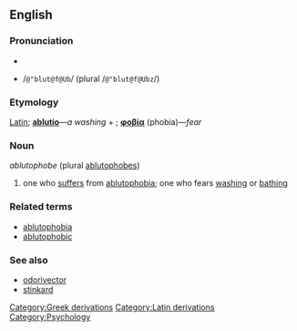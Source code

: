 ==English==

===Pronunciation===
*{{IPA|/əˈblutəfəʊb/ (plural /əˈblutəfəʊbz/)}}
*{{SAMPA}} /<tt>@"blut@f@Ub</tt>/ (plural /<tt>@"blut@f@Ubz</tt>/)

===Etymology===
[[Latin]]; '''[[ablutio]]'''&mdash;''a washing'' + {{Gr.}}; '''[[φοβία]]''' (phobia)&mdash;''fear''

===Noun===
''ablutophobe'' (plural [[ablutophobes]])

# one who [[suffer|suffers]] from [[ablutophobia]]; one who fears [[washing]] or [[bathing]]

===Related terms===
* [[ablutophobia]]
* [[ablutophobic]]

===See also===
* [[odorivector]]
* [[stinkard]]

[[Category:Greek derivations]]
[[Category:Latin derivations]]
[[Category:Psychology]]